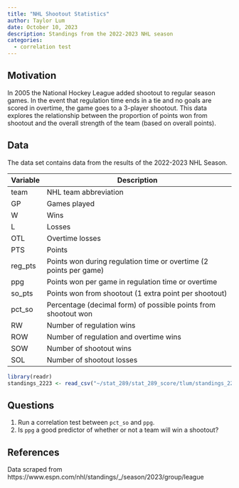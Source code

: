 ```yaml
---
title: "NHL Shootout Statistics"
author: Taylor Lum
date: October 10, 2023
description: Standings from the 2022-2023 NHL season
categories:
  - correlation test
---
```


## Motivation

In 2005 the National Hockey League added shootout to regular season games. In the event that regulation time ends in a tie and no goals are scored in overtime, the game goes to a 3-player shootout. This data explores the relationship between the proportion of points won from shootout and the overall strength of the team (based on overall points).

## Data

The data set contains data from the results of the 2022-2023 NHL Season.

| Variable | Description                                                       |
|----------|-------------------------------------------------------------------|
| team     | NHL team abbreviation                                             |
| GP       | Games played                                                      |
| W        | Wins                                                              |
| L        | Losses                                                            |
| OTL      | Overtime losses                                                   |
| PTS      | Points                                                            |
| reg_pts  | Points won during regulation time or overtime (2 points per game) |
| ppg      | Points won per game in regulation time or overtime                |
| so_pts   | Points won from shootout (1 extra point per shootout)             |
| pct_so   | Percentage (decimal form) of possible points from shootout won    |
| RW       | Number of regulation wins                                         |
| ROW      | Number of regulation and overtime wins                            |
| SOW      | Number of shootout wins                                           |
| SOL      | Number of shootout losses                                         |

```r
library(readr)
standings_2223 <- read_csv("~/stat_289/stat_289_score/tlum/standings_2223.csv")
```

## Questions

1.  Run a correlation test between `pct_so` and `ppg`.
2.  Is `ppg` a good predictor of whether or not a team will win a shootout?

## References

Data scraped from https://www.espn.com/nhl/standings/\_/season/2023/group/league
